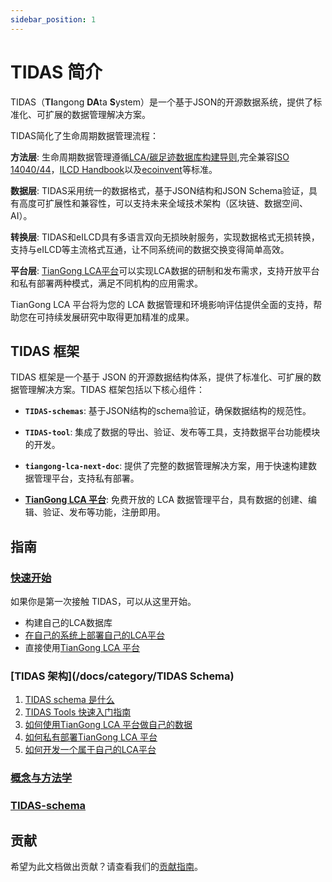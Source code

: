 ```yaml
---
sidebar_position: 1
---
```


# TIDAS 简介

TIDAS（**TI**angong **DA**ta **S**ystem）是一个基于JSON的开源数据系统，提供了标准化、可扩展的数据管理解决方案。

TIDAS简化了生命周期数据管理流程：

  **方法层**: 生命周期数据管理遵循[LCA/碳足迹数据库构建导则](https://www.carbonfootprint.network/docs/category/lca-database-guideline),完全兼容[ISO 14040/44](https://www.iso.org/home.html)，[ILCD Handbook](https://eplca.jrc.ec.europa.eu/ilcd.html)以及[ecoinvent](https://www.ecoinvent.org/)等标准。

  **数据层**: TIDAS采用统一的数据格式，基于JSON结构和JSON Schema验证，具有高度可扩展性和兼容性，可以支持未来全域技术架构（区块链、数据空间、AI）。

  **转换层**: TIDAS和eILCD具有多语言双向无损映射服务，实现数据格式无损转换，支持与eILCD等主流格式互通，让不同系统间的数据交换变得简单高效。

  **平台层**: [TianGong LCA平台](https://docs.tiangong.earth/)可以实现LCA数据的研制和发布需求，支持开放平台和私有部署两种模式，满足不同机构的应用需求。


<TidasImage filename="TIDAS" />


TianGong LCA 平台将为您的 LCA 数据管理和环境影响评估提供全面的支持，帮助您在可持续发展研究中取得更加精准的成果。

## TIDAS 框架

TIDAS 框架是一个基于 JSON 的开源数据结构体系，提供了标准化、可扩展的数据管理解决方案。TIDAS 框架包括以下核心组件：

  - **`TIDAS-schemas`**: 基于JSON结构的schema验证，确保数据结构的规范性。

  - **`TIDAS-tool`**: 集成了数据的导出、验证、发布等工具，支持数据平台功能模块的开发。

  - **`tiangong-lca-next-doc`**: 提供了完整的数据管理解决方案，用于快速构建数据管理平台，支持私有部署。

  - **[TianGong LCA 平台](https://docs.tiangong.earth/)**: 免费开放的 LCA 数据管理平台，具有数据的创建、编辑、验证、发布等功能，注册即用。


## 指南

### [快速开始](/docs/Tutorials)

如果你是第一次接触 TIDAS，可以从这里开始。

- 构建自己的LCA数据库
- [在自己的系统上部署自己的LCA平台](https://docs.tiangong.earth/deploy/local-deploy)
- 直接使用[TianGong LCA 平台](https://lca.tiangong.earth)

### [TIDAS 架构](/docs/category/TIDAS Schema)

1. [TIDAS schema 是什么](/docs/schema/TIDAS-Schema)
2. [TIDAS Tools 快速入门指南](/docs/tool/TIDAS-tool)
3. [如何使用TianGong LCA 平台做自己的数据](https://docs.tiangong.earth/)
4. [如何私有部署TianGong LCA 平台](https://docs.tiangong.earth/deploy/local-deploy)
5. [如何开发一个属于自己的LCA平台](https://github.com/linancn/tiangong-lca-next)

### [概念与方法学](/docs/resources-and-support)

### [TIDAS-schema](/docs/schema/json-schema)

## 贡献

希望为此文档做出贡献？请查看我们的[贡献指南](/docs/how-to-contribut-tidas-doc)。
